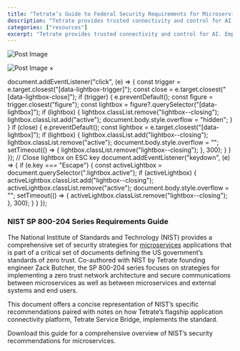 ```yaml
---
title: "Tetrate’s Guide to Federal Security Requirements for Microservices"
description: "Tetrate provides trusted connectivity and control for AI. Empower developers while safeguarding the business. Built atop the proven Envoy proxy & Envoy AI Gateway."
categories: ["resources"]
excerpt: "Tetrate provides trusted connectivity and control for AI. Empower developers while safeguarding the business. Built atop the proven Envoy proxy & Envoy AI Gateway."
---
```


![Post Image](/.netlify/images?url=_astro%2FNIST-Security-Standards-for-Microservices-Cover.CLkq842b.png&w=792&h=612&q=100)

![Post Image](/.netlify/images?url=_astro%2FNIST-Security-Standards-for-Microservices-Cover.CLkq842b.png&w=792&h=612&q=100) ×

document.addEventListener("click", (e) => { const trigger = e.target.closest("\[data-lightbox-trigger\]"); const close = e.target.closest("\[data-lightbox-close\]"); if (trigger) { e.preventDefault(); const figure = trigger.closest("figure"); const lightbox = figure?.querySelector("\[data-lightbox\]"); if (lightbox) { lightbox.classList.remove("lightbox--closing"); lightbox.classList.add("active"); document.body.style.overflow = "hidden"; } } if (close) { e.preventDefault(); const lightbox = e.target.closest("\[data-lightbox\]"); if (lightbox) { lightbox.classList.add("lightbox--closing"); lightbox.classList.remove("active"); document.body.style.overflow = ""; setTimeout(() => { lightbox.classList.remove("lightbox--closing"); }, 300); } } }); // Close lightbox on ESC key document.addEventListener("keydown", (e) => { if (e.key === "Escape") { const activeLightbox = document.querySelector(".lightbox.active"); if (activeLightbox) { activeLightbox.classList.add("lightbox--closing"); activeLightbox.classList.remove("active"); document.body.style.overflow = ""; setTimeout(() => { activeLightbox.classList.remove("lightbox--closing"); }, 300); } } });

### [](#nist-sp-800-204-series-requirements-guide)NIST SP 800-204 Series Requirements Guide

The National Institute of Standards and Technology (NIST) provides a comprehensive set of security strategies for [microservices](/resource/tetrate-guide-to-federal-security-requirements-for-microservices/) applications that is part of a critical set of documents defining the US government’s standards of zero trust. Co-authored with NIST by Tetrate founding engineer Zack Butcher, the SP 800-204 series focuses on strategies for implementing a zero trust network architecture and secure communications between microservices as well as between microservices and external systems and end users.

This document offers a concise representation of NIST’s specific recommendations paired with notes on how Tetrate’s flagship application connectivity platform, Tetrate Service Bridge, implements the standard.

Download this guide for a comprehensive overview of NIST’s security recommendations for microservices.